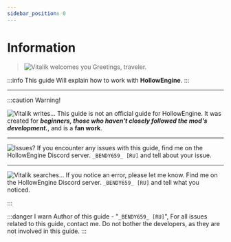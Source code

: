 ```yaml
---
sidebar_position: 0
---
```


# Information

> ![Vitalik welcomes you](.resourses/Vitalik_Hello.gif) Greetings, traveler.

:::info This guide
Will explain how to work with **HollowEngine**.
:::

***

:::caution Warning!

![Vitalik writes...](.resourses/Vitalik_Pinding.gif) This guide is not an official guide for HollowEngine. It was created for _**beginners, those who haven't closely followed the mod's development.**_, and is a **fan work**.

***

![Issues?](.resourses/Vitalik_Hmm.gif) If you encounter any issues with this guide, find me on the HollowEngine Discord server. `_BENDY659_ [RU]` and tell about your issue.

***

![Vitalik searches...](.resourses/Vitalik_Search.gif) If you notice an error, please let me know. Find me on the HollowEngine Discord server. `_BENDY659_ [RU]` and tell what you noticed.

:::

:::danger I warn
 Author of this guide - "`_BENDY659_ [RU]`", For all issues related to this guide, contact me. Do not bother the developers, as they are not involved in this guide.
:::